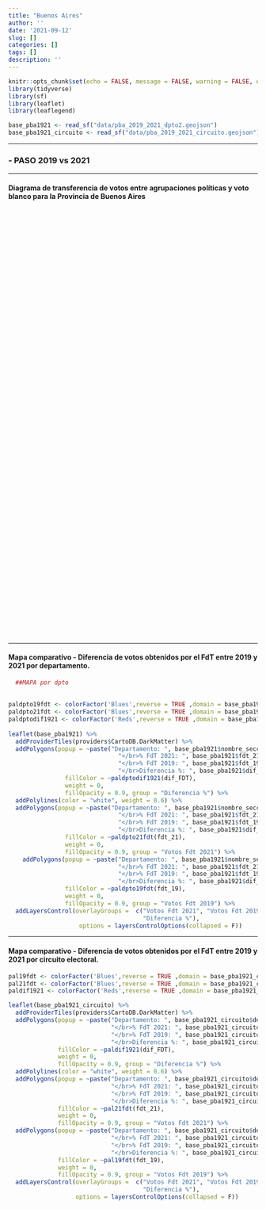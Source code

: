 ```yaml
---
title: "Buenos Aires"
author: ''
date: '2021-09-12'
slug: []
categories: []
tags: []
description: ''
---
```

<style type="text/css">
.main-container {
  max-width: 1080px;
  margin-left: auto;
  margin-right: auto;
}
</style>


```r

knitr::opts_chunk$set(echo = FALSE, message = FALSE, warning = FALSE, error = FALSE)
library(tidyverse)
library(sf)
library(leaflet)
library(leaflegend)

base_pba1921 <- read_sf("data/pba_2019_2021_dpto2.geojson")
base_pba1921_circuito <- read_sf("data/pba_2019_2021_circuito.geojson")

```

----------

### -  PASO 2019 vs 2021

----------

#### **Diagrama de transferencia de votos entre agrupaciones políticas y voto blanco para la Provincia de Buenos Aires**

```{=html }
<div class="flourish-embed flourish-sankey" data-src="visualisation/7254661"style = "height: 860px; width: 1050px;"><script src="https://public.flourish.studio/resources/embed.js"></script></div>
```


---------

#### **Mapa comparativo - Diferencia de votos obtenidos por el FdT entre 2019 y 2021 por departamento**.

```r
  ##MAPA por dpto
  
  
paldpto19fdt <- colorFactor('Blues',reverse = TRUE ,domain = base_pba1921$fdt_19)
paldpto21fdt <- colorFactor('Blues',reverse = TRUE ,domain = base_pba1921$fdt_21)
paldptodif1921 <- colorFactor('Reds',reverse = TRUE ,domain = base_pba1921$dif_FDT)
  
leaflet(base_pba1921) %>%
  addProviderTiles(providers$CartoDB.DarkMatter) %>%
  addPolygons(popup = ~paste("Departamento: ", base_pba1921$nombre_seccion,
                               "</br>% FdT 2021: ", base_pba1921$fdt_21,
                               "</br>% FdT 2019: ", base_pba1921$fdt_19,
                               "</br>Diferencia %: ", base_pba1921$dif_FDT),
                fillColor = ~paldptodif1921(dif_FDT),
                weight = 0,
                fillOpacity = 0.9, group = "Diferencia %") %>%
  addPolylines(color = "white", weight = 0.6) %>% 
  addPolygons(popup = ~paste("Departamento: ", base_pba1921$nombre_seccion,
                               "</br>% FdT 2021: ", base_pba1921$fdt_21,
                               "</br>% FdT 2019: ", base_pba1921$fdt_19,
                               "</br>Diferencia %: ", base_pba1921$dif_FDT),
                fillColor = ~paldpto21fdt(fdt_21),
                weight = 0,
                fillOpacity = 0.9, group = "Votos Fdt 2021") %>% 
    addPolygons(popup = ~paste("Departamento: ", base_pba1921$nombre_seccion,
                               "</br>% FdT 2021: ", base_pba1921$fdt_21,
                               "</br>% FdT 2019: ", base_pba1921$fdt_19,
                               "</br>Diferencia %: ", base_pba1921$dif_FDT),
                fillColor = ~paldpto19fdt(fdt_19),
                weight = 0,
                fillOpacity = 0.9, group = "Votos Fdt 2019") %>% 
  addLayersControl(overlayGroups =  c("Votos Fdt 2021", "Votos Fdt 2019",
                                      "Diferencia %"),
                    options = layersControlOptions(collapsed = F))
```


---------

#### **Mapa comparativo - Diferencia de votos obtenidos por el FdT entre 2019 y 2021 por circuito electoral**.


```r




pal19fdt <- colorFactor('Blues',reverse = TRUE ,domain = base_pba1921_circuito$fdt_19)
pal21fdt <- colorFactor('Blues',reverse = TRUE ,domain = base_pba1921_circuito$fdt_21)
paldif1921 <- colorFactor('Reds',reverse = TRUE ,domain = base_pba1921_circuito$dif_FDT)

leaflet(base_pba1921_circuito) %>%
  addProviderTiles(providers$CartoDB.DarkMatter) %>%
  addPolygons(popup = ~paste("Departamento: ", base_pba1921_circuito$departamen,
                             "</br>% FdT 2021: ", base_pba1921_circuito$fdt_21,
                             "</br>% FdT 2019: ", base_pba1921_circuito$fdt_19,
                             "</br>Diferencia %: ", base_pba1921_circuito$dif_FDT),
              fillColor = ~paldif1921(dif_FDT),
              weight = 0,
              fillOpacity = 0.9, group = "Diferencia %") %>%
  addPolylines(color = "white", weight = 0.6) %>%
  addPolygons(popup = ~paste("Departamento: ", base_pba1921_circuito$departamen,
                             "</br>% FdT 2021: ", base_pba1921_circuito$fdt_21,
                             "</br>% FdT 2019: ", base_pba1921_circuito$fdt_19,
                             "</br>Diferencia %: ", base_pba1921_circuito$dif_FDT),
              fillColor = ~pal21fdt(fdt_21),
              weight = 0,
              fillOpacity = 0.9, group = "Votos Fdt 2021") %>%
  addPolygons(popup = ~paste("Departamento: ", base_pba1921_circuito$departamen,
                             "</br>% FdT 2021: ", base_pba1921_circuito$fdt_21,
                             "</br>% FdT 2019: ", base_pba1921_circuito$fdt_19,
                             "</br>Diferencia %: ", base_pba1921_circuito$dif_FDT),
              fillColor = ~pal19fdt(fdt_19),
              weight = 0,
              fillOpacity = 0.9, group = "Votos Fdt 2019") %>%
  addLayersControl(overlayGroups =  c("Votos Fdt 2021", "Votos Fdt 2019",
                                      "Diferencia %"),
                   options = layersControlOptions(collapsed = F))
```

